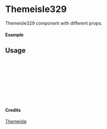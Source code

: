 
<Meta of={Themeisle329} title="Themeisle/Themeisle329" />

# Themeisle329

Themeisle329 component with different props.

#### Example

<Canvas of={Themeisle329.Primary} />

## Usage

```ts
import { Themeisle329 } from "yadl-ui";

const Example = () => {
  return (
      <Themeisle329 />
  );
};

export default Example;
```

#### Credits
[Themeisle](https://themeisle.com/illustrations)
